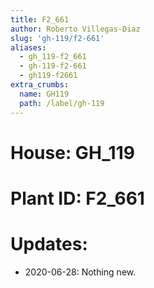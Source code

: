 ```yaml
---
title: F2_661
author: Roberto Villegas-Diaz
slug: 'gh-119/f2-661'
aliases:
  - gh_119-f2_661
  - gh-119-f2-661
  - gh119-f2661
extra_crumbs:
  name: GH119
  path: /label/gh-119
---
```


# **House**: GH_119
# **Plant ID**: F2_661
# **Updates**: 
 - 2020-06-28: Nothing new.
